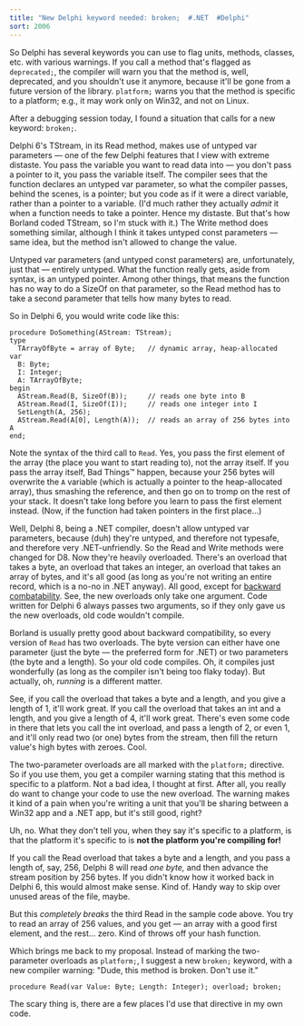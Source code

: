 ```yaml
---
title: "New Delphi keyword needed: broken;  #.NET  #Delphi"
sort: 2006
---
```

So Delphi has several keywords you can use to flag units, methods, classes, etc. with various warnings. If you call a method that's flagged as <code>deprecated;</code>, the compiler will warn you that the method is, well, deprecated, and you shouldn't use it anymore, because it'll be gone from a future version of the library. <code>platform;</code> warns you that the method is specific to a platform; e.g., it may work only on Win32, and not on Linux.

After a debugging session today, I found a situation that calls for a new keyword: <code>broken;</code>.

Delphi 6's TStream, in its Read method, makes use of untyped var parameters &mdash; one of the few Delphi features that I view with extreme distaste. You pass the variable you want to read data into &mdash; you don't pass a pointer to it, you pass the variable itself. The compiler sees that the function declares an untyped var parameter, so what the compiler passes, behind the scenes, is a pointer; but you code as if it were a direct variable, rather than a pointer to a variable. (I'd much rather they actually <em>admit</em> it when a function needs to take a pointer. Hence my distaste. But that's how Borland coded TStream, so I'm stuck with it.) The Write method does something similar, although I think it takes untyped const parameters &mdash; same idea, but the method isn't allowed to change the value.

Untyped var parameters (and untyped const parameters) are, unfortunately, just that &mdash; entirely untyped. What the function really gets, aside from syntax, is an untyped pointer. Among other things, that means the function has no way to do a SizeOf on that parameter, so the Read method has to take a second parameter that tells how many bytes to read.

So in Delphi 6, you would write code like this:

```
procedure DoSomething(AStream: TStream);
type
  TArrayOfByte = array of Byte;   // dynamic array, heap-allocated
var
  B: Byte;
  I: Integer;
  A: TArrayOfByte;
begin
  AStream.Read(B, SizeOf(B));     // reads one byte into B
  AStream.Read(I, SizeOf(I));     // reads one integer into I
  SetLength(A, 256);
  AStream.Read(A[0], Length(A));  // reads an array of 256 bytes into A
end;
```

Note the syntax of the third call to <code>Read</code>. Yes, you pass the first element of the array (the place you want to start reading to), not the array itself. If you pass the array itself, Bad Things&trade; happen, because your 256 bytes will overwrite the <code>A</code> variable (which is actually a pointer to the heap-allocated array), thus smashing the reference, and then go on to tromp on the rest of your stack. It doesn't take long before you learn to pass the first element instead. (Now, if the function had taken pointers in the first place...)

Well, Delphi 8, being a .NET compiler, doesn't allow untyped var parameters, because (duh) they're untyped, and therefore not typesafe, and therefore very .NET-unfriendly. So the Read and Write methods were changed for D8. Now they're heavily overloaded. There's an overload that takes a byte, an overload that takes an integer, an overload that takes an array of bytes, and it's all good (as long as you're not writing an entire record, which is a no-no in .NET anyway). All good, except for <a href="http://catb.org/~esr/jargon/html/B/backward-combatability.html">backward combatability</a>. See, the new overloads only take one argument. Code written for Delphi 6 always passes two arguments, so if they only gave us the new overloads, old code wouldn't compile.

Borland is usually pretty good about backward compatibility, so every version of <code>Read</code> has two overloads. The byte version can either have one parameter (just the byte &mdash; the preferred form for .NET) or two parameters (the byte and a length). So your old code compiles. Oh, it compiles just wonderfully (as long as the compiler isn't being too flaky today). But actually, oh, <em>running</em> is a different matter.

See, if you call the overload that takes a byte and a length, and you give a length of 1, it'll work great. If you call the overload that takes an int and a length, and you give a length of 4, it'll work great. There's even some code in there that lets you call the int overload, and pass a length of 2, or even 1, and it'll only read two (or one) bytes from the stream, then fill the return value's high bytes with zeroes. Cool.

The two-parameter overloads are all marked with the <code>platform;</code> directive. So if you use them, you get a compiler warning stating that this method is specific to a platform. Not a bad idea, I thought at first. After all, you really do want to change your code to use the new overload. The warning makes it kind of a pain when you're writing a unit that you'll be sharing between a Win32 app and a .NET app, but it's still good, right?

Uh, no. What they don't tell you, when they say it's specific to a platform, is that the platform it's specific to is <strong>not the platform you're compiling for!</strong>

If you call the Read overload that takes a byte and a length, and you pass a length of, say, 256, Delphi 8 will read <em>one byte,</em> and then advance the stream position by 256 bytes. If you didn't know how it worked back in Delphi 6, this would almost make sense. Kind of. Handy way to skip over unused areas of the file, maybe.

But this <em>completely breaks</em> the third Read in the sample code above. You try to read an array of 256 values, and you get &mdash; an array with a good first element, and the rest... zero. Kind of throws off your hash function.

Which brings me back to my proposal. Instead of marking the two-parameter overloads as <code>platform;</code>, I suggest a new <code>broken;</code> keyword, with a new compiler warning: "Dude, this method is broken. Don't use it."

```
procedure Read(var Value: Byte; Length: Integer); overload; broken;
```

The scary thing is, there are a few places I'd use that directive in my own code.
